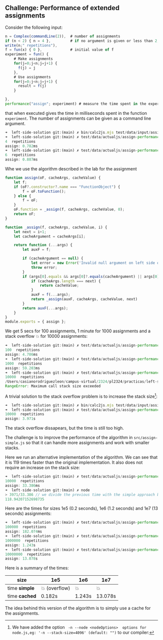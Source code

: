 
## Challenge: Performance of extended assignments

Consider the following input:

```js filename="test/data/input/assign-performance.calc" showLineNumbers copy
n = Complex(commandLine(2)),  # number of assignments
if (n < 2) { n = 4 },         # if no argument is given or less than 2, n = 4
write(n;" repetitions"),
f = fun(x) { 0 },             # initial value of f
experiment = fun() {
    # Make assignments
    for(j=0;j<n;j=j+1) {
      f(j) = j
    },
    # Use assignments
    for(j=0;j<n;j=j+1) {
      result = f(j)
    }

},
performance("assign"; experiment) # measure the time spent in the experiment
```
that  when executed gives the time in milliseconds spent in the function `experiment`. The number of assignments can be given as a command line argument.

```js showLineNumbers
➜  left-side-solution git:(main) ✗ bin/calc2js.mjs test/data/input/assign-performance.calc -o test/data/actualjs/assign-performance.js
➜  left-side-solution git:(main) ✗ test/data/actualjs/assign-performance.js
4  repetitions
assign: 0.782ms
➜  left-side-solution git:(main) ✗ test/data/actualjs/assign-performance.js 6
6  repetitions
assign: 0.887ms
```

Whe we use the algorithm described in the lab for the assignment 

```js filename="src/assign-simple.js" showLineNumbers copy
function assign(oF, cacheArgs, cacheValue) {
    let f;
    if (oF?.constructor?.name === "FunctionObject") {
        f = oF.toFunction();
    } else {
        f = oF;
    }
    oF.function = _assign(f, cacheArgs, cacheValue, 0);
    return oF;    
}

function _assign(f, cacheArgs, cacheValue, i) {
    let next = i+1;
    let cacheArgument = cacheArgs[i];

    return function (...args) {
        let auxF = f;

        if (cacheArgument == null) {
            let error = new Error('Invalid null argument on left side of assignment');
            throw error;
        }
        if (args[0].equals && args[0]?.equals(cacheArgument) || args[0] == cacheArgument) {  
            if (cacheArgs.length === next) {
                return cacheValue;
            }
            auxF = f(...args);
            return _assign(auxF, cacheArgs, cacheValue, next)
        }
        return auxF(...args);
    }
}
module.exports = { assign };
```

<Callout type="error">

We get 5 secs for 100 assignments, 1 minute for 1000 assignments and a stack overflow 💥 for 10000 assignments:

```js showLineNumbers {10}
➜  left-side-solution git:(main) ✗ test/data/actualjs/assign-performance.js 100 
100  repetitions
assign: 4.786ms
➜  left-side-solution git:(main) ✗ test/data/actualjs/assign-performance.js 1000
1000  repetitions
assign: 59.203ms
➜  left-side-solution git:(main) ✗ test/data/actualjs/assign-performance.js 10000
10000  repetitions
/Users/casianorodriguezleon/campus-virtual/2324/pl2324/practicas/left-side/left-side-solution/node_modules/complex.js/complex.js:1293
RangeError: Maximum call stack size exceeded
```
</Callout>

A trivial solution to the stack overflow problem is to increase the stack size[^2]:

```js showLineNumbers copy
➜  left-side-solution git:(main) ✗ bin/calc2js.mjs test/data/input/assign-performance.calc -o test/data/actualjs/assign-performance.js -n '-stack-size=65536'
➜  left-side-solution git:(main) ✗ test/data/actualjs/assign-performance.js 10000
10000  repetitions
assign: 3.971s
```

The stack overflow dissapears, but the time is still too high. 

The challenge is to improve the performance of the algorithm in `src/assign-simple.js` so that it can handle more assignments and work with smaller stacks.

Here we run an alternative implementation of the algorithm. We can see that it is 119 times faster than the original implementation. It also does not require an increase on the stack size:

```js filename="src/assign-improved.js" showLineNumbers copy
➜  left-side-solution git:(main) ✗ test/data/actualjs/assign-performance.js 10000
10000  repetitions
assign: 33.386ms
➜  left-side-solution git:(main) ✗ node
> 3971/33.386 // we divide the previous time with the simple approach by the time with the improved approach
118.94207152698735
```

Here  are the times for sizes 1e5 (0.2 seconds), 1e6 (1.2 seconds) and 1e7 (13 seconds) assignments:

```js showLineNumbers
➜  left-side-solution git:(main) ✗ test/data/actualjs/assign-performance.js 100000
100000  repetitions
assign: 182.074ms
➜  left-side-solution git:(main) ✗ test/data/actualjs/assign-performance.js 1000000
1000000  repetitions
assign: 1.243s
➜  left-side-solution git:(main) ✗ test/data/actualjs/assign-performance.js 10000000
10000000  repetitions
assign: 13.078s
```

Here is a summary of the times:

| size       | 1e5     | 1e6 | 1e7 |
|------       |-----            |-----|-----|
| time **simple** | 💥 (overflow)    | 💥 | 💥 |
| time **cached** | 0.182s | 1.243s | 13.078s |

The idea behind this version of the algorithm is to simply use a cache for the assignments. 

[^2]: We have added the option ` -n --node <nodeOptions>  options for node.js,eg: '-n --stack-size=4096' (default: "")` to our compiler:


